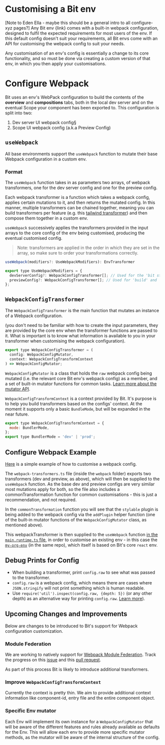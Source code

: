 # Customising a Bit env

[Note to Eden Ella - maybe this should be a general intro to all configure-xyz pages?]
Any Bit env {link} comes with a built-in webpack configuration, designed to fulfil the expected requirements for most users of the env. 
If this default config doesn't suit your requirements, all Bit envs come with an API for customising the webpack config to suit your needs.

Any customisation of an env's config is essentially a change to its core functionality, and so must be done via creating a custom version of that env, 
in which you then apply your customisations. 

# Configure Webpack

Bit uses an env's WebPack configuration to build the contents of the **overview** and **compositions** tabs, both in the local dev server and on the eventual Scope your component
has been exported to. This configuration is split into two:
1. Dev server UI webpack config§
1. Scope UI webpack config (a.k.a Preview Config)

## `useWebpack`

All base environments support the `useWebpack` function to mutate their base Webpack configuration in a custom env.

### Format

The `useWebpack` function takes in as parameters two arrays, of webpack transformers, one for the dev server config and one for the preview config.  

Each webpack transformer is a function which takes a webpack config, applies certain mutations to it, and then returns the mutated config. In this manner, multiple transformers can be 
chained together, meaning you can build transformers per feature (e.g. this [tailwind transformer](https://bit.dev/bit-foundations/styling/tailwind/webpack-transformer)) and then compose them
together in a custom env.  

`useWebpack` successively applies the transformers provided in the input arrays to the core config of the env being customised, producing the eventual customised config.  

> Note: transformers are applied in the order in which they are set in the array, so make sure to order your transformations correctly.

```js
useWebpack(modifiers?: UseWebpackModifiers): EnvTransformer

export type UseWebpackModifiers = {
  devServerConfig?: WebpackConfigTransformer[]; // Used for the 'bit start' command to produce the local dev server.
  previewConfig?: WebpackConfigTransformer[]; // Used for 'build' and 'tag' commands to produce the Docs/Compositions (collectively, the component Preview) on the Scope UI.
};
```


## `WebpackConfigTransformer`

The `WebpackConfigTransformer` is the main function that mutates an instance of a Webpack configuration. 

(you don't need to be familiar with how to create the input parameters, they are provided by the core env when the transformer functions are passed to it. 
What is important is to know what information is available to you in your transformer when customising the webpack configuration).

```js
export type WebpackConfigTransformer = (
  config: WebpackConfigMutator,
  context: WebpackConfigTransformContext
) => WebpackConfigMutator;
```

`WebpackConfigMutator` is a class that holds the `raw` webpack config being mutated (i.e. the relevant core Bit env's webpack config) as a member, and a set of built-in mutator functions for common tasks. [Learn more about the mutator API](https://bit.dev/teambit/webpack/modules/config-mutator).

`WebpackConfigTransformContext` is a context provided by Bit. It's purpose is to help you build transformers based on the configs' context. 
At the moment it supports only a basic `BundleMode`, but will be expanded in the near future.

```js
export type WebpackConfigTransformContext = {
  mode: BundlerMode,
};
export type BundlerMode = 'dev' | 'prod';
```

## Configure Webpack Example

[Here](https://github.com/teambit/webpack-override-examples/tree/main/my-scope/my-team-env) is a simple example of how to customise a webpack config. 

The `webpack-transformers.ts` file (inside the `webpack` folder) exports two transformers (dev and preview, as above), which will then be supplied to the `useWebpack` function.
As the base dev and preview configs are very similar most mutations apply for both, so the file also includes a commonTransformation function for common customisations - this is just a 
recommendation, and not required.

In the `commonTransformation` function you will see that the `stylable` plugin is being added to the webpack config via the `addPlugin` helper function (one of the built-in mutator functions
of the `WebpackConfigMutator` class, as mentioned above).

This webpackTransformer is then supplied to the `useWebpack` function [in the `main.runtime.ts` file](https://github.com/teambit/webpack-override-examples/blob/8a4da288b1e46f0e3e7216318ba1ed078e38dcd3/my-scope/my-team-env/my-team-env.main.runtime.ts#L23),
in order to customise an existing env - in this case the [`my-org-env`](https://github.com/teambit/webpack-override-examples/tree/main/my-scope/my-org-env) (in the same repo), 
which itself is based on Bit's core `react` env.


## Debug Prints for Config

- When building a transformer, print `config.raw` to see what was passed to the transformer.
- `config.raw` is a webpack config, which means there are cases where `JSON.stringify` will not print something which is human readable.
- Use `require('util').inspect(config.raw, {depth: 5})` (or any other depth) as an alternative way for printing `config.raw`. [Learn more](https://nodejs.org/api/util.html#util_util_inspect_object_options)).

## Upcoming Changes and Improvements

Below are changes to be introduced to Bit's support for Webpack configuration customization.

### Module Federation

We are working to natively support for [Webpack Module Federation](https://webpack.js.org/concepts/module-federation/). Track the progress on this [issue](https://github.com/teambit/bit/issues/4338) and this [pull request](https://github.com/teambit/bit/pull/4334).

As part of this process Bit is likely to introduce additional transformers.

### Improve `WebpackConfigTransformContext`

Currently the context is pretty thin. We aim to provide additional context information like component-id, entry file and the entire component object.

### Specific Env mutator

Each Env will implement its own instance for a `WebpackConfigMutator` that will be aware of the different features and rules already available as defaults for the Env. 
This will allow each env to provide more specific mutator methods, as the mutator will be aware of the internal structure of the config.

